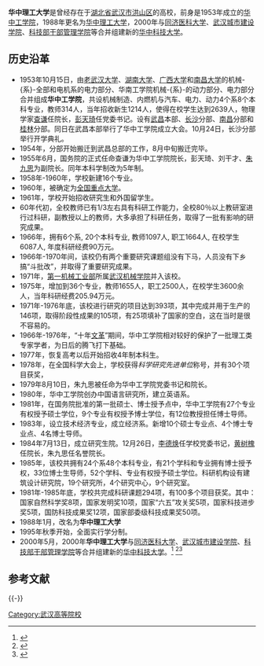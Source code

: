 {{mergefrom|华中工学院}}
'''华中理工大学'''是曾经存在于[[湖北省|湖北省]][[武汉市|武汉市]][[洪山区|洪山区]]的高校，前身是1953年成立的[[华中工学院|华中工学院]]，1988年更名为[[华中理工大学|华中理工大学]]，2000年与[[同济医科大学|同济医科大学]]、[[武汉城市建设学院|武汉城市建设学院]]、[[科技部干部管理学院|科技部干部管理学院]]等合并组建新的[[华中科技大学|华中科技大学]]。
== 历史沿革 ==
* 1953年10月15日，由[[老武汉大学|老武汉大学]]、[[湖南大学|湖南大学]]、[[广西大学|广西大学]]和[[南昌大学|南昌大学]]的机械-{系}-全部和电机系的电力部分、华南工学院机械-{系}-的动力部分、电力部分合并组成'''华中工学院'''，共设机械制造、内燃机与汽车、电力、动力4个系8个本科专业，教师314人，当年招收新生1214人，使得在校学生达到2639人，物理学家[[查谦|查谦]]任院长，[[彭天琦|彭天琦]]任党委书记。设有[[武昌|武昌]]本部、[[长沙|长沙]]分部、[[南昌|南昌]]分部和[[桂林|桂林]]分部。同日在武昌本部举行了华中工学院成立大会。10月24日，长沙分部举行开学典礼。
*1954年，分部开始搬迁到武昌总部的工作，8月中旬搬迁完毕。
*1955年6月，国务院的正式任命查谦为华中工学院院长，彭天琦、刘干才、[[朱九思|朱九思]]为副院长。同年本科学制改为5年制。
*1958年-1960年，学校新建16个专业。
*1960年，被确定为[[全国重点大学|全国重点大学]]。
*1961年，学校开始招收研究生和外国留学生。
*60年代初，全校教师已有1/3左右具有科研工作能力，全校80％以上教研室进行过科研，副教授以上的教师，大多承担了科研任务，取得了一批有影响的研究成果。
*1966年，拥有6个系, 20个本科专业, 教师1097人, 职工1664人, 在校学生6087人, 年度科研经费90万元。
*1966年-1970年间，该校仍有两个重要研究课题组没有下马，人员没有下乡搞“斗批改”，并取得了重要研究成果。
*1971年，[[第一机械工业部|第一机械工业部]]所属[[武汉机械学院|武汉机械学院]]并入该校。
*1975年，增加到36个专业，教师1655人，职工2500人，在校学生3600余人，当年科研经费205.94万元。
*1971年-1976年底，该校进行研究的项目达到393项，其中完成并用于生产的146项，取得阶段性成果的105项，有25项填补了国家的空白，这在当时是很不容易的。
*1966年-1976年，“十年[[文革|文革]]”期间，华中工学院相对较好的保护了一批理工类专家学者，为日后的腾飞打下基础。
*1977年，恢复高考以后开始招收4年制本科生。
*1978年，在全国科学大会上，学校获得''科学研究先进单位''称号，并有30个项目获奖，
*1979年8月10日，朱九思被任命为华中工学院党委书记和院长。
*1980年，华中工学院创办中国语言研究所，建立英语系。
*1981年，在国务院批准的第一批硕士、博士授予点中，华中工学院有27个专业有权授予硕士学位，9个专业有权授予博士学位，有12位教授担任博士导师。
*1983年，设立技术经济专业，成立经济系。新增10个硕士专业点、4个博士专业点、4名博士导师。
*1984年7月13日，成立研究生院。12月26日，[[李德焕|李德焕]]任学校党委书记，[[黄树槐|黄树槐]]任院长，朱九思任名誉院长。
*1985年，该校共拥有24个系48个本科专业，有21个学科和专业拥有博士授予权，33位博士生导师，52个学科、专业有权授予硕士学位。科研机构设有建筑设计研究院，19个研究所，4个研究中心，9个研究室。
*1981年-1985年底，学校共完成科研课题294项，有100多个项目获奖。其中：国家自然科学奖8项，国家发明奖10项，国家“六五”攻关奖5项，国家科技进步奖5项，国防科技成果奖12项，国家部委级科技成果奖50项。
*1988年1月，改名为'''华中理工大学'''
*1995年秋季开始，全面实行学分制。
*2000年5月，2000年'''华中理工大学'''与[[同济医科大学|同济医科大学]]、[[武汉城市建设学院|武汉城市建设学院]]、[[科技部干部管理学院|科技部干部管理学院]]等合并组建新的[[华中科技大学|华中科技大学]]。<ref name="HUST history">{{cite web| url =http://www.hust.edu.cn/SchoolProfiles2.html| title =历史沿革| publisher =华中科技大学| accessdate =2010-05-25| deadurl =yes| archiveurl =https://web.archive.org/web/20100401064339/http://www.hust.edu.cn/SchoolProfiles2.html| archivedate =2010-04-01}}</ref> <ref name="wuhandifangzhi">{{cite web| url =http://www.whfz.gov.cn:8080/pub/dqwx/dylsz/jyz/ml1/gdjy/xxxj/content.htm| title =武汉地方志| publisher =武汉市情网| accessdate =2012-02-11| deadurl =yes| archiveurl =https://web.archive.org/web/20140506171258/http://www.whfz.gov.cn:8080/pub/dqwx/dylsz/jyz/ml1/gdjy/xxxj/content.htm| archivedate =2014-05-06}}</ref><ref name="60anne">{{cite web | url = http://60.hust.edu.cn/yyjx/225.jhtml | title = 朱九思：文革后中国第一所实行改革的大学 | publisher = 华中科技大学60周年校庆网站 | accessdate = 2012-02-11 | deadurl = yes | archiveurl = https://web.archive.org/web/20130328230814/http://60.hust.edu.cn/yyjx/225.jhtml | archivedate = 2013-03-28 }}</ref>

== 参考文献 ==
{{Reflist}}

{{-}}
{{华中科技大学}}

[[Category:武汉高等院校|Category:武汉高等院校]]
